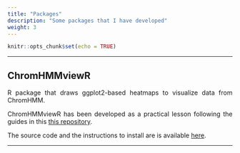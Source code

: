 ```yaml
---
title: "Packages"
description: "Some packages that I have developed"
weight: 3
---
```


```r
knitr::opts_chunk$set(echo = TRUE)
```

---

## ChromHMMviewR

<p align='justify'>R package that draws ggplot2-based heatmaps to visualize data from ChromHMM.</p>

<p align='justify'>ChromHMMviewR has been developed as a practical lesson following the guides in this [this repository](https://github.com/ASPteaching/2017-03-Rpackages_and_Github).</p>

<p align='justify'>The source code and the instructions to install are is available [here](https://github.com/amitjavilaventura/custom-R-functions).</p>

---




